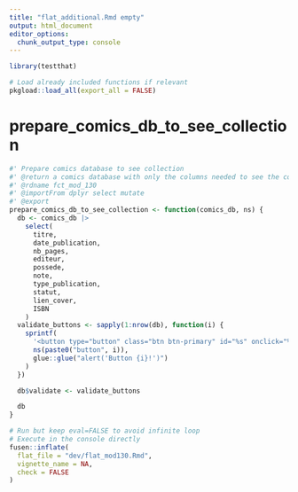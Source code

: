```yaml
---
title: "flat_additional.Rmd empty"
output: html_document
editor_options: 
  chunk_output_type: console
---
```


```r
library(testthat)
```

```r
# Load already included functions if relevant
pkgload::load_all(export_all = FALSE)
```


# prepare_comics_db_to_see_collection
    
```r
#' Prepare comics database to see collection
#' @return a comics database with only the columns needed to see the collection
#' @rdname fct_mod_130
#' @importFrom dplyr select mutate
#' @export
prepare_comics_db_to_see_collection <- function(comics_db, ns) {
  db <- comics_db |>
    select(
      titre,
      date_publication,
      nb_pages,
      editeur,
      possede,
      note,
      type_publication,
      statut,
      lien_cover,
      ISBN
    )
  validate_buttons <- sapply(1:nrow(db), function(i) {
    sprintf(
      '<button type="button" class="btn btn-primary" id="%s" onclick="%s">Enregistrer</button>',
      ns(paste0("button", i)),
      glue::glue("alert('Button {i}!')")
    )
  })

  db$validate <- validate_buttons

  db
}
```
  


```r
# Run but keep eval=FALSE to avoid infinite loop
# Execute in the console directly
fusen::inflate(
  flat_file = "dev/flat_mod130.Rmd",
  vignette_name = NA,
  check = FALSE
)
```

